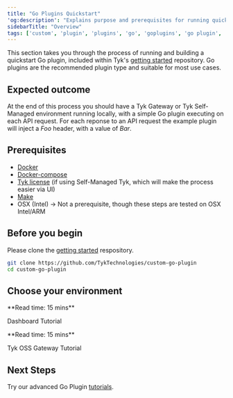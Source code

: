 ```yaml
---
title: "Go Plugins Quickstart"
'og:description': "Explains purpose and prerequisites for running quickstart Go plugin"
sidebarTitle: "Overview"
tags: ['custom', 'plugin', 'plugins', 'go', 'goplugins', 'go plugin', 'tyk go plugin', 'golang plugin']
---
```



This section takes you through the process of running and building a quickstart Go plugin, included within Tyk's [getting started](https://github.com/TykTechnologies/custom-go-plugin) repository. Go plugins are the recommended plugin type and suitable for most use cases.

## Expected outcome

At the end of this process you should have a Tyk Gateway or Tyk Self-Managed environment running locally, with a simple Go plugin executing on each API request. For each reponse to an API request the example plugin will inject a *Foo* header, with a value of *Bar*.

## Prerequisites

- [Docker](https://docs.docker.com/get-docker/)
- [Docker-compose](https://docs.docker.com/compose/install/)
- [Tyk license](https://tyk.io/sign-up/#self) (if using Self-Managed Tyk, which will make the process easier via UI)
- [Make](https://www.gnu.org/software/make)
- OSX (Intel) -> Not a prerequisite, though these steps are tested on OSX Intel/ARM

## Before you begin

Please clone the [getting started](https://github.com/TykTechnologies/custom-go-plugin) respository.

```bash
git clone https://github.com/TykTechnologies/custom-go-plugin
cd custom-go-plugin
```

## Choose your environment

<ResponsiveGrid>

<Card href="/5.6/plugins/tutorials/quick-starts/go/dashboard" img="/img/logos/tyk-logo-selfmanaged.svg">
**Read time: 15 mins**

Dashboard Tutorial
</Card>

<Card href="/5.6/plugins/tutorials/quick-starts/go/open-source" img="/img/logos/tyk-logo-selfmanaged.svg">
**Read time: 15 mins**

Tyk OSS Gateway Tutorial
</Card>

</ResponsiveGrid>

## Next Steps

Try our advanced Go Plugin [tutorials](/5.6/plugins/supported-languages/golang).
